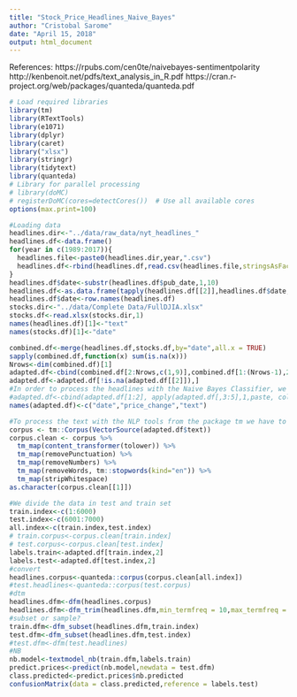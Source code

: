 ```yaml
---
title: "Stock_Price_Headlines_Naive_Bayes"
author: "Cristobal Sarome"
date: "April 15, 2018"
output: html_document
---
```

References:
https://rpubs.com/cen0te/naivebayes-sentimentpolarity
http://kenbenoit.net/pdfs/text_analysis_in_R.pdf
https://cran.r-project.org/web/packages/quanteda/quanteda.pdf



```r
# Load required libraries
library(tm)
library(RTextTools)
library(e1071)
library(dplyr)
library(caret)
library("xlsx")
library(stringr)
library(tidytext)
library(quanteda)
# Library for parallel processing
# library(doMC)
# registerDoMC(cores=detectCores())  # Use all available cores
options(max.print=100)
```

```r
#Loading data
headlines.dir<-"../data/raw_data/nyt_headlines_"
headlines.df<-data.frame()
for(year in c(1989:2017)){
  headlines.file<-paste0(headlines.dir,year,".csv")
  headlines.df<-rbind(headlines.df,read.csv(headlines.file,stringsAsFactors = F))
}
headlines.df$date<-substr(headlines.df$pub_date,1,10)
headlines.df<-as.data.frame(tapply(headlines.df[[2]],headlines.df$date,paste,collapse=" "))
headlines.df$date<-row.names(headlines.df)
stocks.dir<-"../data/Complete Data/FullDJIA.xlsx"
stocks.df<-read.xlsx(stocks.dir,1)
names(headlines.df)[1]<-"text"
names(stocks.df)[1]<-"date"

combined.df<-merge(headlines.df,stocks.df,by="date",all.x = TRUE)
sapply(combined.df,function(x) sum(is.na(x)))
Nrows<-dim(combined.df)[1]
adapted.df<-cbind(combined.df[2:Nrows,c(1,9)],combined.df[1:(Nrows-1),2])
adapted.df<-adapted.df[!is.na(adapted.df[[2]]),]
#In order to process the headlines with the Naive Bayes Classifier, we combine all the headlines from 3 days previous to the prediction in a single doccument
#adapted.df<-cbind(adapted.df[1:2], apply(adapted.df[,3:5],1,paste, collapse=" "),stringsAsFactors=F)
names(adapted.df)<-c("date","price_change","text")
```
```r
#To process the text with the NLP tools from the package tm we have to create a corpus
corpus <- tm::Corpus(VectorSource(adapted.df$text))
corpus.clean <- corpus %>%
  tm_map(content_transformer(tolower)) %>% 
  tm_map(removePunctuation) %>%
  tm_map(removeNumbers) %>%
  tm_map(removeWords, tm::stopwords(kind="en")) %>%
  tm_map(stripWhitespace)
as.character(corpus.clean[[1]])
```

```r

#We divide the data in test and train set
train.index<-c(1:6000)
test.index<-c(6001:7000)
all.index<-c(train.index,test.index)
# train.corpus<-corpus.clean[train.index]
# test.corpus<-corpus.clean[test.index]
labels.train<-adapted.df[train.index,2]
labels.test<-adapted.df[test.index,2]
#convert
headlines.corpus<-quanteda::corpus(corpus.clean[all.index])
#test.headlines<-quanteda::corpus(test.corpus)
#dtm
headlines.dfm<-dfm(headlines.corpus)
headlines.dfm<-dfm_trim(headlines.dfm,min_termfreq = 10,max_termfreq = 200)
#subset or sample?
train.dfm<-dfm_subset(headlines.dfm,train.index)
test.dfm<-dfm_subset(headlines.dfm,test.index)
#test.dfm<-dfm(test.headlines)
#NB
nb.model<-textmodel_nb(train.dfm,labels.train)
predict.prices<-predict(nb.model,newdata = test.dfm)
class.predicted<-predict.prices$nb.predicted
confusionMatrix(data = class.predicted,reference = labels.test)
```


